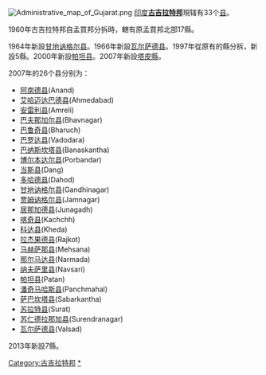 [[File:Administrative_map_of_Gujarat.png|thumb]]
[[印度|印度]]'''[[古吉拉特邦|古吉拉特邦]]'''現辖有33个[[县|县]]。

1960年古吉拉特邦自孟買邦分拆時，轄有原孟買邦北部17縣。

1964年新設[[甘地讷格尔县|甘地讷格尔县]]。1966年新設[[瓦尔萨德县|瓦尔萨德县]]。1997年從原有的縣分拆，新設5縣。2000年新設[[帕坦县|帕坦县]]。2007年新設[[塔皮縣|塔皮縣]]。

2007年的26个县分别为：
* [[阿南德县|阿南德县]](Anand)
* [[艾哈迈达巴德县|艾哈迈达巴德县]](Ahmedabad)
* [[安雷利县|安雷利县]](Amreli)
* [[巴夫那加尔县|巴夫那加尔县]](Bhavnagar)
* [[巴鲁奇县|巴鲁奇县]](Bharuch)
* [[巴罗达县|巴罗达县]](Vadodara)
* [[巴纳斯坎塔县|巴纳斯坎塔县]](Banaskantha)
* [[博尔本达尔县|博尔本达尔县]](Porbandar)
* [[当斯县|当斯县]](Dang)
* [[多哈德县|多哈德县]](Dahod)
* [[甘地讷格尔县|甘地讷格尔县]](Gandhinagar)
* [[贾姆讷格尔县|贾姆讷格尔县]](Jamnagar) 
* [[居那加德县|居那加德县]](Junagadh)
* [[喀奇县|喀奇县]](Kachchh) 
* [[科达县|科达县]](Kheda) 
* [[拉杰果德县|拉杰果德县]](Rajkot)
* [[马赫萨那县|马赫萨那县]](Mehsana)
* [[那尔马达县|那尔马达县]](Narmada)
* [[纳夫萨里县|纳夫萨里县]](Navsari)
* [[帕坦县|帕坦县]](Patan)
* [[潘奇马哈斯县|潘奇马哈斯县]](Panchmahal)
* [[萨巴坎塔县|萨巴坎塔县]](Sabarkantha) 
* [[苏拉特县|苏拉特县]](Surat)
* [[苏仁德拉那加县|苏仁德拉那加县]](Surendranagar)
* [[瓦尔萨德县|瓦尔萨德县]](Valsad)

2013年新設7縣。

{{印度地方行政区划}}

[[Category:古吉拉特邦|Category:古吉拉特邦]]
[[Category:古吉拉特邦行政区划|*]]